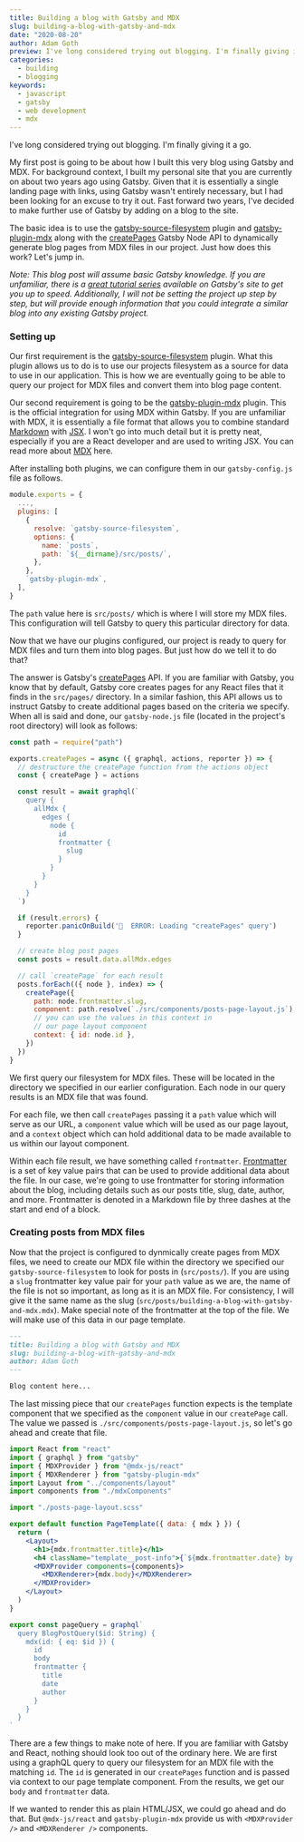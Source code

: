 ```yaml
---
title: Building a blog with Gatsby and MDX
slug: building-a-blog-with-gatsby-and-mdx
date: "2020-08-20"
author: Adam Goth
preview: I've long considered trying out blogging. I'm finally giving it a go.
categories:
  - building
  - blogging
keywords:
  - javascript
  - gatsby
  - web development
  - mdx
---
```


I've long considered trying out blogging. I'm finally giving it a go.

My first post is going to be about how I built this very blog using Gatsby and
MDX. For background context, I built my personal site that you are currently on
about two years ago using Gatsby. Given that it is essentially a single landing
page with links, using Gatsby wasn't entirely necessary, but I had been looking
for an excuse to try it out. Fast forward two years, I've decided to make
further use of Gatsby by adding on a blog to the site.

The basic idea is to use the
[gatsby-source-filesystem](https://www.gatsbyjs.com/plugins/gatsby-source-filesystem/)
plugin and
[gatsby-plugin-mdx](https://www.gatsbyjs.com/plugins/gatsby-plugin-mdx/) along
with the [createPages](https://www.gatsbyjs.com/docs/node-apis/#createPages)
Gatsby Node API to dynamically generate blog pages from MDX files in our
project. Just how does this work? Let's jump in.

_Note: This blog post will assume basic Gatsby knowledge. If you are unfamiliar,
there is a [great tutorial series](https://www.gatsbyjs.com/tutorial/) available
on Gatsby's site to get you up to speed. Additionally, I will not be setting the
project up step by step, but will provide enough information that you could
integrate a similar blog into any existing Gatsby project._

### Setting up

Our first requirement is the
[gatsby-source-filesystem](https://www.gatsbyjs.com/plugins/gatsby-source-filesystem/)
plugin. What this plugin allows us to do is to use our projects filesystem as a
source for data to use in our application. This is how we are eventually going
to be able to query our project for MDX files and convert them into blog page
content.

Our second requirement is going to be the
[gatsby-plugin-mdx](https://www.gatsbyjs.com/plugins/gatsby-plugin-mdx/) plugin.
This is the official integration for using MDX within Gatsby. If you are
unfamiliar with MDX, it is essentially a file format that allows you to combine
standard [Markdown](https://guides.github.com/features/mastering-markdown/) with
[JSX](https://reactjs.org/docs/introducing-jsx.html). I won't go into much
detail but it is pretty neat, especially if you are a React developer and are
used to writing JSX. You can read more about [MDX](https://mdxjs.com/) here.

After installing both plugins, we can configure them in our `gatsby-config.js`
file as follows.

```javascript
module.exports = {
  ...,
  plugins: [
    {
      resolve: `gatsby-source-filesystem`,
      options: {
        name: `posts`,
        path: `${__dirname}/src/posts/`,
      },
    },
    `gatsby-plugin-mdx`,
  ],
}
```

The `path` value here is `src/posts/` which is where I will store my MDX files.
This configuration will tell Gatsby to query this particular directory for data.

Now that we have our plugins configured, our project is ready to query for MDX
files and turn them into blog pages. But just how do we tell it to do that?

The answer is Gatsby's
[createPages](https://www.gatsbyjs.com/docs/node-apis/#createPages) API. If you
are familiar with Gatsby, you know that by default, Gatsby core creates pages
for any React files that it finds in the `src/pages/` directory. In a similar
fashion, this API allows us to instruct Gatsby to create additional pages based
on the criteria we specify. When all is said and done, our `gatsby-node.js` file
(located in the project's root directory) will look as follows:

```javascript
const path = require("path")

exports.createPages = async ({ graphql, actions, reporter }) => {
  // destructure the createPage function from the actions object
  const { createPage } = actions

  const result = await graphql(`
    query {
      allMdx {
        edges {
          node {
            id
            frontmatter {
              slug
            }
          }
        }
      }
    }
  `)

  if (result.errors) {
    reporter.panicOnBuild('🚨  ERROR: Loading "createPages" query')
  }

  // create blog post pages
  const posts = result.data.allMdx.edges

  // call `createPage` for each result
  posts.forEach(({ node }, index) => {
    createPage({
      path: node.frontmatter.slug,
      component: path.resolve(`./src/components/posts-page-layout.js`),
      // you can use the values in this context in
      // our page layout component
      context: { id: node.id },
    })
  })
}
```

We first query our filesystem for MDX files. These will be located in the
directory we specified in our earlier configuration. Each node in our query
results is an MDX file that was found.

For each file, we then call `createPages` passing it a `path` value which will
serve as our URL, a `component` value which will be used as our page layout, and
a `context` object which can hold additional data to be made available to us
within our layout component.

Within each file result, we have something called `frontmatter`.
[Frontmatter](https://www.gatsbyjs.com/docs/adding-markdown-pages/#frontmatter-for-metadata-in-markdown-files)
is a set of key value pairs that can be used to provide additional data about
the file. In our case, we're going to use frontmatter for storing information
about the blog, including details such as our posts title, slug, date, author,
and more. Frontmatter is denoted in a Markdown file by three dashes at the start
and end of a block.

### Creating posts from MDX files

Now that the project is configured to dynmically create pages from MDX files, we
need to create our MDX file within the directory we specified our
`gatsby-source-filesystem` to look for posts in (`src/posts/`). If you are using
a `slug` frontmatter key value pair for your `path` value as we are, the name of
the file is not so important, as long as it is an MDX file. For consistency, I
will give it the same name as the slug
(`src/posts/building-a-blog-with-gatsby-and-mdx.mdx`). Make special note of the
frontmatter at the top of the file. We will make use of this data in our page
template.

```markdown
---
title: Building a blog with Gatsby and MDX
slug: building-a-blog-with-gatsby-and-mdx
author: Adam Goth
---

Blog content here...
```

The last missing piece that our `createPages` function expects is the template
component that we specified as the `component` value in our `createPage` call.
The value we passed is `./src/components/posts-page-layout.js`, so let's go
ahead and create that file.

```jsx
import React from "react"
import { graphql } from "gatsby"
import { MDXProvider } from "@mdx-js/react"
import { MDXRenderer } from "gatsby-plugin-mdx"
import Layout from "../components/layout"
import components from "./mdxComponents"

import "./posts-page-layout.scss"

export default function PageTemplate({ data: { mdx } }) {
  return (
    <Layout>
      <h1>{mdx.frontmatter.title}</h1>
      <h4 className="template__post-info">{`${mdx.frontmatter.date} by ${mdx.frontmatter.author}`}</h4>
      <MDXProvider components={components}>
        <MDXRenderer>{mdx.body}</MDXRenderer>
      </MDXProvider>
    </Layout>
  )
}

export const pageQuery = graphql`
  query BlogPostQuery($id: String) {
    mdx(id: { eq: $id }) {
      id
      body
      frontmatter {
        title
        date
        author
      }
    }
  }
`
```

There are a few things to make note of here. If you are familiar with Gatsby and
React, nothing should look too out of the ordinary here. We are first using a
graphQL query to query our filesystem for an MDX file with the matching `id`.
The `id` is generated in our `createPages` function and is passed via context to
our page template component. From the results, we get our `body` and
`frontmatter` data.

If we wanted to render this as plain HTML/JSX, we could go ahead and do that.
But `@mdx-js/react` and `gatsby-plugin-mdx` provide us with `<MDXProvider />`
and `<MDXRenderer />` components.

